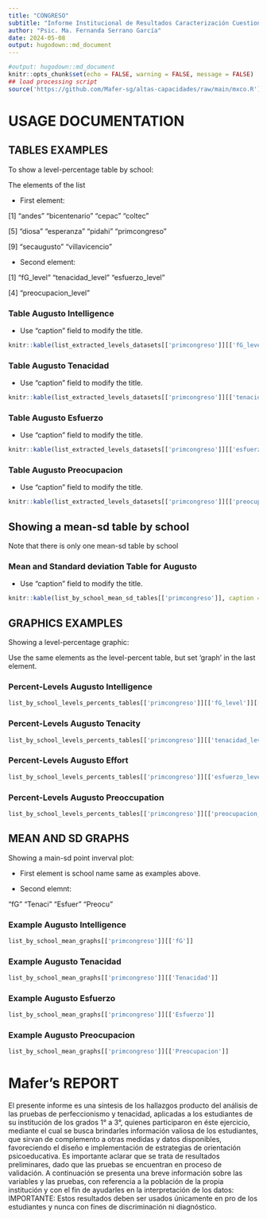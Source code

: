 ```yaml
---
title: "CONGRESO"
subtitle: "Informe Institucional de Resultados Caracterización Cuestionarios Perfeccionismo y Tenacidad "
author: "Psic. Ma. Fernanda Serrano García"
date: 2024-05-08
output: hugodown::md_document
---
```

```r
#output: hugodown::md_document
knitr::opts_chunk$set(echo = FALSE, warning = FALSE, message = FALSE)
## load processing script
source('https://github.com/Mafer-sg/altas-capacidades/raw/main/mxco.R')
```

# USAGE DOCUMENTATION
## TABLES EXAMPLES
To show a level-percentage table by school:

The elements of the list

- First element:

 [1] "andes"         "bicentenario"  "cepac"         "coltec"

 [5] "diosa"         "esperanza"     "pidahi"        "primcongreso"

 [9] "secaugusto"    "villavicencio"

- Second element:

[1] "fG_level"           "tenacidad_level"         "esfuerzo_level"

[4] "preocupacion_level"

### Table Augusto Intelligence

- Use "caption" field to modify the title.

```r
knitr::kable(list_extracted_levels_datasets[['primcongreso']][['fG_level']], caption = 'Nivel de Inteligencia', digits = 1)
```
### Table Augusto Tenacidad

- Use "caption" field to modify the title.

```r
knitr::kable(list_extracted_levels_datasets[['primcongreso']][['tenacidad_level']], caption = 'Nivel de Tenacidad', digits = 1)
```
### Table Augusto Esfuerzo

- Use "caption" field to modify the title.

```r
knitr::kable(list_extracted_levels_datasets[['primcongreso']][['esfuerzo_level']], caption = 'Nivel de Esfuerzo', digits = 1)
```
### Table Augusto Preocupacion

- Use "caption" field to modify the title.

```r
knitr::kable(list_extracted_levels_datasets[['primcongreso']][['preocupacion_level']], caption = 'Nivel de Preocupacion', digits = 1)
```

## Showing a mean-sd table by school
Note that there is only one mean-sd table by school

### Mean and Standard deviation Table for Augusto

- Use "caption" field to modify the title.

```r
knitr::kable(list_by_school_mean_sd_tables[['primcongreso']], caption = 'primcongreso', digits = 1)
```

## GRAPHICS EXAMPLES
Showing a level-percentage graphic:

Use the same elements as the level-percent table, but set 'graph' in the last element.

### Percent-Levels Augusto Intelligence

```r
list_by_school_levels_percents_tables[['primcongreso']][['fG_level']][['graph']]
```

### Percent-Levels Augusto Tenacity

```r
list_by_school_levels_percents_tables[['primcongreso']][['tenacidad_level']][['graph']]
```

### Percent-Levels Augusto Effort

```r
list_by_school_levels_percents_tables[['primcongreso']][['esfuerzo_level']][['graph']]
```

### Percent-Levels Augusto Preoccupation

```r
list_by_school_levels_percents_tables[['primcongreso']][['preocupacion_level']][['graph']]
```

## MEAN AND SD GRAPHS
Showing a main-sd point inverval plot:

- First element is school name same as examples above.

- Second elemnt:

 "fG"     "Tenaci" "Esfuer" "Preocu"


### Example Augusto Intelligence

```r
list_by_school_mean_graphs[['primcongreso']][['fG']]
```

### Example Augusto Tenacidad

```r
list_by_school_mean_graphs[['primcongreso']][['Tenacidad']]
```

### Example Augusto Esfuerzo

```r
list_by_school_mean_graphs[['primcongreso']][['Esfuerzo']]
```

### Example Augusto Preocupacion

```r
list_by_school_mean_graphs[['primcongreso']][['Preocupacion']]
```

# Mafer's REPORT
El presente informe es una síntesis de los hallazgos producto del análisis de las pruebas de perfeccionismo y tenacidad, aplicadas a los estudiantes de su institución de los grados 1° a 3°, quienes participaron en éste ejercicio, mediante el cual se busca brindarles información valiosa de los estudiantes, que sirvan de complemento a otras medidas y datos disponibles, favoreciendo el diseño e implementación de estrategias de orientación psicoeducativa. Es importante aclarar que se trata de resultados preliminares, dado que las pruebas se encuentran en proceso de validación. 
A continuación se presenta una breve información sobre las variables y las pruebas, con referencia a la población de la propia institución y con el fin de ayudarles en la interpretación de los datos:
IMPORTANTE: Estos resultados deben ser usados únicamente en pro de los estudiantes y nunca con fines de discriminación ni diagnóstico. 
